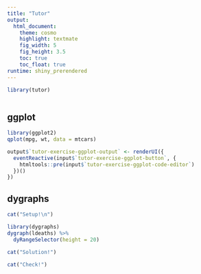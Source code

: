 ```yaml
---
title: "Tutor"
output: 
  html_document:
    theme: cosmo
    highlight: textmate
    fig_width: 5
    fig_height: 3.5
    toc: true
    toc_float: true
runtime: shiny_prerendered
---
```


```r
library(tutor)
```

```r

```



## ggplot

```r
library(ggplot2)
qplot(mpg, wt, data = mtcars)
```

```r
output$`tutor-exercise-ggplot-output` <- renderUI({
  eventReactive(input$`tutor-exercise-ggplot-button`, {
    htmltools::pre(input$`tutor-exercise-ggplot-code-editor`)
  })()
})
```


## dygraphs


```r
cat("Setup!\n")
```

```r
library(dygraphs)
dygraph(ldeaths) %>%
  dyRangeSelector(height = 20)
```

```r
cat("Solution!")
```

```r
cat("Check!")
```







